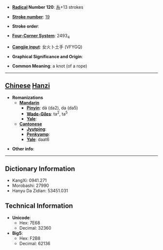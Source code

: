 * '''[[Wiktionary:Chinese radical index| Radical]] Number 120''': [[Wiktionary:Chinese radical index 糸|糸]]+13 strokes

* '''[[Wiktionary:Chinese total strokes index|Stroke number]]''': [[Wiktionary:Chinese total strokes index 19|19]]

* '''Stroke order''': 

* '''[[Wiktionary:Chinese four corner index|Four-Corner System]]''': 2493<sub>4</sub>

* '''[[Wiktionary:Chinese Cangjie index|Cangjie input]]''': 女火卜土手 (VFYGQ)

* '''Graphical Significance and Origin''': 

* '''Common Meaning''': a knot (of a rope)

----

== [[Chinese]] [[Hanzi]] ==

* '''Romanizations'''
** '''[[Mandarin]]'''
*** '''[[Pinyin]]''': dá (da2), da (da5)
*** '''[[Wade-Giles]]''': ta<sup>2</sup>, ta<sup>5</sup>
*** '''[[Yale]]''': 
** '''[[Cantonese]]'''
*** '''[[Jyutping]]''':
*** '''[[Penkyamp]]''': 
*** '''[[Yale]]''': daat6

* '''Other info''': 

----

== Dictionary Information ==

* KangXi: 0941.271
* Morobashi: 27990
* Hanyu Da Zidian: 53451.031

== Technical Information ==

* '''Unicode''':
** Hex: 7E68
** Decimal: 32360
* '''Big5''':
** Hex: F2B8
** Decimal: 62136